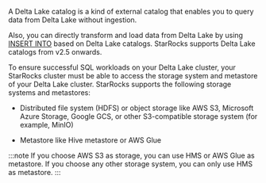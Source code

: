 
A Delta Lake catalog is a kind of external catalog that enables you to query data from Delta Lake without ingestion.

Also, you can directly transform and load data from Delta Lake by using [INSERT INTO](../../sql-reference/sql-statements/loading_unloading/INSERT.md) based on Delta Lake catalogs. StarRocks supports Delta Lake catalogs from v2.5 onwards.

To ensure successful SQL workloads on your Delta Lake cluster, your StarRocks cluster must be able to access the storage system and metastore of your Delta Lake cluster. StarRocks supports the following storage systems and metastores:

- Distributed file system (HDFS) or object storage like AWS S3, Microsoft Azure Storage, Google GCS, or other S3-compatible storage system (for example, MinIO)

- Metastore like Hive metastore or AWS Glue

:::note
If you choose AWS S3 as storage, you can use HMS or AWS Glue as metastore. If you choose any other storage system, you can only use HMS as metastore.
:::

